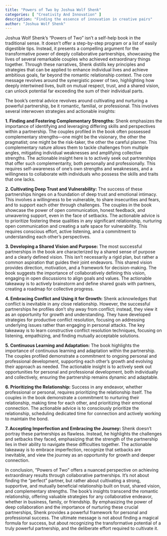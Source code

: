 ```yaml
---
title: "Powers of Two by Joshua Wolf Shenk"
categories: [ "Creativity And Innovation" ]
description: "Finding the essence of innovation in creative pairs"
author: "Joshua Wolf Shenk"
---
```

Joshua Wolf Shenk's "Powers of Two" isn't a self-help book in the traditional sense.  It doesn't offer a step-by-step program or a list of easily digestible tips. Instead, it presents a compelling argument for the transformative power of deeply collaborative partnerships, showcasing the lives of several remarkable couples who achieved extraordinary things together. Through these narratives, Shenk distills key principles and strategies that can be applied to enhance individual lives and achieve ambitious goals, far beyond the romantic relationship context.  The core message revolves around the synergistic power of two, highlighting how deeply intertwined lives, built on mutual respect, trust, and a shared vision, can unlock potential far exceeding the sum of their individual parts.

The book's central advice revolves around cultivating and nurturing a powerful partnership, be it romantic, familial, or professional. This involves several interwoven strategies and actionable insights:

**1. Finding and Fostering Complementary Strengths:**  Shenk emphasizes the importance of identifying and leveraging differing skills and perspectives within a partnership.  The couples profiled in the book often possessed complementary strengths—one might be the visionary, the other the pragmatist; one might be the risk-taker, the other the careful planner.  This complementary nature allows them to tackle challenges from multiple angles, mitigating individual weaknesses and amplifying collective strengths.  The actionable insight here is to actively seek out partnerships that offer such complementarity, both personally and professionally.  This requires self-awareness of one's own strengths and weaknesses, and a willingness to collaborate with individuals who possess the skills and traits that one lacks.

**2. Cultivating Deep Trust and Vulnerability:**  The success of these partnerships hinges on a foundation of deep trust and emotional intimacy.  This involves a willingness to be vulnerable, to share insecurities and fears, and to support each other through challenges.  The couples in the book showcase the power of open communication, honest feedback, and unwavering support, even in the face of setbacks.  The actionable advice is to prioritize fostering these qualities in any significant relationship, nurturing open communication and creating a safe space for vulnerability. This requires conscious effort, active listening, and a commitment to understanding each other's perspectives.

**3.  Developing a Shared Vision and Purpose:** The most successful partnerships in the book are characterized by a shared sense of purpose and a clearly defined vision. This isn't necessarily a rigid plan, but rather a common aspiration that guides their joint endeavors.  This shared vision provides direction, motivation, and a framework for decision-making.  The book suggests the importance of collaboratively defining this vision, engaging in open discussions to align goals and values.  The actionable takeaway is to actively brainstorm and define shared goals with partners, creating a roadmap for collective progress.

**4. Embracing Conflict and Using it for Growth:** Shenk acknowledges that conflict is inevitable in any close relationship. However, the successful partnerships he profiles don't shy away from conflict; instead, they view it as an opportunity for growth and understanding.  They have developed strategies for productive conflict resolution, focusing on addressing underlying issues rather than engaging in personal attacks. The key takeaway is to learn constructive conflict resolution techniques, focusing on listening, empathizing, and finding mutually acceptable solutions.

**5. Continuous Learning and Adaptation:** The book highlights the importance of continuous learning and adaptation within the partnership.  The couples profiled demonstrate a commitment to ongoing personal and professional development, supporting each other's growth and evolving their approach as needed.  The actionable insight is to actively seek out opportunities for personal and professional development, both individually and collectively, ensuring the partnership remains dynamic and adaptable.

**6.  Prioritizing the Relationship:**  Success in any endeavor, whether professional or personal, requires prioritizing the relationship itself.  The couples in the book demonstrate a commitment to nurturing their relationship, making time for each other, and prioritizing their emotional connection.  The actionable advice is to consciously prioritize the relationship, scheduling dedicated time for connection and actively working to maintain the bond.

**7.  Accepting Imperfection and Embracing the Journey:**  Shenk doesn't portray these partnerships as flawless. Instead, he highlights the challenges and setbacks they faced, emphasizing that the strength of the partnership lies in their ability to navigate these difficulties together. The actionable takeaway is to embrace imperfection, recognize that setbacks are inevitable, and view the journey as an opportunity for growth and deeper connection.


In conclusion, "Powers of Two" offers a nuanced perspective on achieving extraordinary results through collaborative partnerships. It's not about finding the "perfect" partner, but rather about cultivating a strong, supportive, and mutually beneficial relationship built on trust, shared vision, and complementary strengths.  The book's insights transcend the romantic relationship, offering valuable strategies for any collaborative endeavor, whether in business, family, or friendship. By emphasizing the power of deep collaboration and the importance of nurturing these crucial partnerships, Shenk provides a powerful framework for personal and professional success.  The ultimate message is not about finding a magical formula for success, but about recognizing the transformative potential of a truly powerful partnership, and the deliberate effort required to cultivate it.

